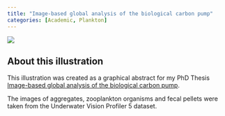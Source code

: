 ```yaml
---
title: "Image-based global analysis of the biological carbon pump"
categories: [Academic, Plankton]
---
```


![](Chapters.jpg){.reduced-image-large}

## About this illustration 

This illustration was created as a graphical abstract for my PhD Thesis [Image-based global analysis of the biological carbon pump](https://theses.fr/2023SORUS562){target="_blank"}.

The images of aggregates, zooplankton organisms and fecal pellets were taken from the Underwater Vision Profiler 5 dataset.

